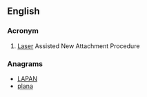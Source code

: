 ==English==
{{wikipedia}}

===Acronym===
{{rfc-header|Acronym}}
{{en-acronym}}

# {{label|en|dentistry}} [[laser|Laser]] Assisted New Attachment Procedure

===Anagrams===
* [[LAPAN#English|LAPAN]]
* [[plana#English|plana]]